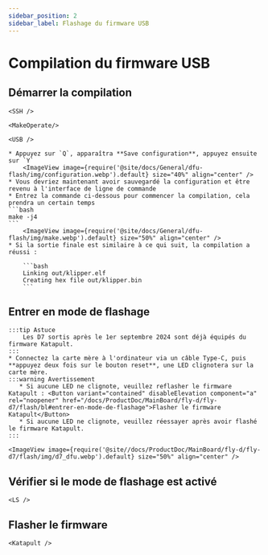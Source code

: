 ```yaml
---
sidebar_position: 2
sidebar_label: Flashage du firmware USB
---
```





# Compilation du firmware USB


## Démarrer la compilation

    <SSH />

    <MakeOperate/>

    <USB />

    * Appuyez sur `Q`, apparaîtra **Save configuration**, appuyez ensuite sur `Y`
        <ImageView image={require('@site/docs/General/dfu-flash/img/configuration.webp').default} size="40%" align="center" />
    * Vous devriez maintenant avoir sauvegardé la configuration et être revenu à l'interface de ligne de commande
    * Entrez la commande ci-dessous pour commencer la compilation, cela prendra un certain temps
    ```bash
    make -j4
    ```
        <ImageView image={require('@site/docs/General/dfu-flash/img/make.webp').default} size="50%" align="center" />
    * Si la sortie finale est similaire à ce qui suit, la compilation a réussi :

        ```bash
        Linking out/klipper.elf
        Creating hex file out/klipper.bin
        ```

## Entrer en mode de flashage

    :::tip Astuce
        Les D7 sortis après le 1er septembre 2024 sont déjà équipés du firmware Katapult.
    :::
    * Connectez la carte mère à l'ordinateur via un câble Type-C, puis **appuyez deux fois sur le bouton reset**, une LED clignotera sur la carte mère.
    :::warning Avertissement
       * Si aucune LED ne clignote, veuillez reflasher le firmware Katapult : <Button variant="contained" disableElevation component="a" rel="noopener" href="/docs/ProductDoc/MainBoard/fly-d/fly-d7/flash/bl#entrer-en-mode-de-flashage">Flasher le firmware Katapult</Button>
       * Si aucune LED ne clignote, veuillez réessayer après avoir flashé le firmware Katapult.
    :::

    <ImageView image={require('@site//docs/ProductDoc/MainBoard/fly-d/fly-d7/flash/img/d7_dfu.webp').default} size="50%" align="center" />

## Vérifier si le mode de flashage est activé

    <LS />

## Flasher le firmware

    <Katapult />

